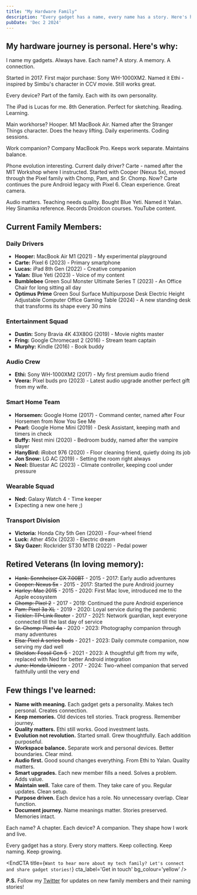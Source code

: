 ```yaml
---
title: "My Hardware Family"
description: "Every gadget has a name, every name has a story. Here's how my tech companions have evolved and grown with me over the years."
pubDate: 'Dec 2 2024'
---
```


## My hardware journey is personal. Here's why:

I name my gadgets. Always have. Each name? A story. A memory. A connection.

Started in 2017. First major purchase: Sony WH-1000XM2. Named it Ethi - inspired by Simbu's character in CCV movie. Still works great.

Every device? Part of the family. Each with its own personality.

The iPad is Lucas for me. 8th Generation. Perfect for sketching. Reading. Learning.

Main workhorse? Hooper. M1 MacBook Air. Named after the Stranger Things character. Does the heavy lifting. Daily
experiments. Coding sessions.

Work companion? Company MacBook Pro. Keeps work separate. Maintains balance.

Phone evolution interesting. Current daily driver? Carte - named after the MIT Workshop where I instructed. Started with Cooper (Nexus 5x), moved through the Pixel family with Chomp, Pam, and Sr. Chomp. Now? Carte continues the pure Android legacy with Pixel 6. Clean experience. Great camera.

Audio matters. Teaching needs quality. Bought Blue Yeti. Named it Yalan. Hey Sinamika reference. Records Droidcon
courses. YouTube content.

## Current Family Members:

### Daily Drivers
- **Hooper:** MacBook Air M1 (2021) - My experimental playground
- **Carte:** Pixel 6 (2023) - Primary smartphone
- **Lucas:** iPad 8th Gen (2022) - Creative companion
- **Yalan:** Blue Yeti (2023) - Voice of my content
- **Bumblebee** Green Soul Monster Ultimate Series T (2023) - An Office Chair for long sitting all day
- **Optimus Prime** Green Soul Surface Multipurpose Desk Electric Height Adjustable Computer Office Gaming Table (2024) - A new standing desk that transforms its shape every 30 mins

### Entertainment Squad
- **Dustin:** Sony Bravia 4K 43X80G (2019) - Movie nights master
- **Fring:** Google Chromecast 2 (2016) - Stream team captain
- **Murphy:** Kindle (2016) - Book buddy

### Audio Crew
- **Ethi:** Sony WH-1000XM2 (2017) - My first premium audio friend
- **Veera:** Pixel buds pro (2023) - Latest audio upgrade another perfect gift from my wife.

### Smart Home Team
- **Horsemen:** Google Home (2017) - Command center, named after Four Horsemen from Now You See Me
- **Pearl:** Google Home Mini (2019) - Desk Assistant, keeping math and timers in check
- **Buffy:** Nest mini (2020) - Bedroom buddy, named after the vampire slayer
- **HanyBird:** iRobot 976 (2020) - Floor cleaning friend, quietly doing its job
- **Jon Snow:** LG AC (2019) - Setting the room right always
- **Neel:** Bluestar AC (2023) - Climate controller, keeping cool under pressure

### Wearable Squad
- **Ned:** Galaxy Watch 4 - Time keeper
- Expecting a new one here ;)

### Transport Division
- **Victoria:** Honda City 5th Gen (2020) - Four-wheel friend
- **Luck:** Ather 450x (2023) - Electric dream
- **Sky Gazer:** Rockrider ST30 MTB (2022) - Pedal power

## Retired Veterans (In loving memory):
- ~~Hank: Sennheiser CX 7.00BT~~ - 2015 - 2017: Early audio adventures
- ~~Cooper: Nexus 5x~~ - 2015 - 2017: Started the pure Android journey
- ~~Harley: Mac 2015~~ - 2015 - 2020: First Mac love, introduced me to the Apple ecosystem
- ~~Chomp: Pixel 2~~ - 2017 - 2019: Continued the pure Android experience
- ~~Pam: Pixel 3a XL~~ - 2019 - 2020: Loyal service during the pandemic
- ~~Tickler: TP-Link Router~~ - 2017 - 2021: Network guardian, kept everyone connected till the last day of service
- ~~Sr. Chomp: Pixel 4a~~ - 2020 - 2023: Photography companion through many adventures
- ~~Elsa: Pixel A series buds~~ - 2021 - 2023: Daily commute companion, now serving my dad well
- ~~Sheldon: Fossil Gen 5~~ - 2021 - 2023: A thoughtful gift from my wife, replaced with Ned for better Android integration
- ~~Juno: Honda Unicorn~~ - 2017 - 2024: Two-wheel companion that served faithfully until the very end

## Few things I've learned:

- **Name with meaning.** Each gadget gets a personality. Makes tech personal. Creates connection.
- **Keep memories.** Old devices tell stories. Track progress. Remember journey.
- **Quality matters.** Ethi still works. Good investment lasts.
- **Evolution not revolution.** Started small. Grew thoughtfully. Each addition purposeful.
- **Workspace balance.** Separate work and personal devices. Better boundaries. Clear mind.
- **Audio first.** Good sound changes everything. From Ethi to Yalan. Quality matters.
- **Smart upgrades.** Each new member fills a need. Solves a problem. Adds value.
- **Maintain well.** Take care of them. They take care of you. Regular updates. Clean setup.
- **Purpose driven.** Each device has a role. No unnecessary overlap. Clear function.
- **Document journey.** Name meanings matter. Stories preserved. Memories intact.

Each name? A chapter. Each device? A companion. They shape how I work and live.

Every gadget has a story. Every story matters. Keep collecting. Keep naming. Keep growing.


<EndCTA
title={`Want to hear more about my tech family? Let's connect and share gadget stories!`}
cta_label='Get in touch'
bg_colour='yellow'
/>

**P.S.** Follow my [Twitter](https://x.com/msomuin) for updates on new family members and their naming
stories!